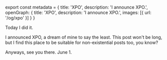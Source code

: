 ﻿export const metadata = {
    title: 'XPO',
    description: 'I announce XPO.',
    openGraph: {
        title: 'XPO',
        description: 'I announce XPO.',
        images: [{ url: '/og/xpo' }]
    }
}

Today I did it.

I announced XPO, a dream of mine to say the least.
This post won't be long, but I find this place to be suitable for non-existential posts too, you know?

Anyways, see you there. June 1.